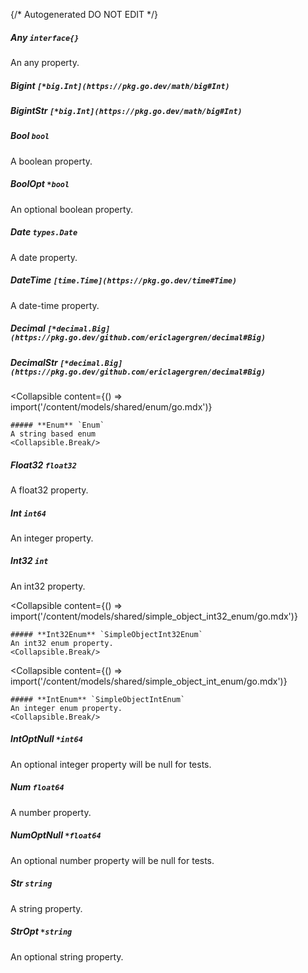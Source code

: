 {/* Autogenerated DO NOT EDIT  */}

##### **Any** `interface{}`
An any property.

##### **Bigint** `[*big.Int](https://pkg.go.dev/math/big#Int)`

##### **BigintStr** `[*big.Int](https://pkg.go.dev/math/big#Int)`

##### **Bool** `bool`
A boolean property.

##### **BoolOpt** `*bool`
An optional boolean property.

##### **Date** `types.Date`
A date property.

##### **DateTime** `[time.Time](https://pkg.go.dev/time#Time)`
A date-time property.

##### **Decimal** `[*decimal.Big](https://pkg.go.dev/github.com/ericlagergren/decimal#Big)`

##### **DecimalStr** `[*decimal.Big](https://pkg.go.dev/github.com/ericlagergren/decimal#Big)`

<Collapsible
    content={() => import('/content/models/shared/enum/go.mdx')}
>
    ##### **Enum** `Enum`
    A string based enum
    <Collapsible.Break/>
</Collapsible>

##### **Float32** `float32`
A float32 property.

##### **Int** `int64`
An integer property.

##### **Int32** `int`
An int32 property.

<Collapsible
    content={() => import('/content/models/shared/simple_object_int32_enum/go.mdx')}
>
    ##### **Int32Enum** `SimpleObjectInt32Enum`
    An int32 enum property.
    <Collapsible.Break/>
</Collapsible>

<Collapsible
    content={() => import('/content/models/shared/simple_object_int_enum/go.mdx')}
>
    ##### **IntEnum** `SimpleObjectIntEnum`
    An integer enum property.
    <Collapsible.Break/>
</Collapsible>

##### **IntOptNull** `*int64`
An optional integer property will be null for tests.

##### **Num** `float64`
A number property.

##### **NumOptNull** `*float64`
An optional number property will be null for tests.

##### **Str** `string`
A string property.

##### **StrOpt** `*string`
An optional string property.

